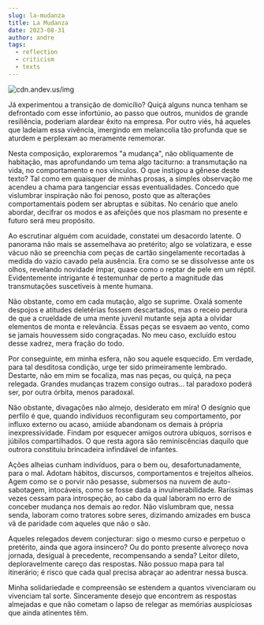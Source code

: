 ```yaml
---
slug: la-mudanza
title: La Mudanza
date: 2023-08-31
author: andre
tags:
  - reflection
  - criticism
  - texts
---
```

![cdn.andev.us/img](https://cdn.andev.us/blog.andev.us/img/_502bfc47-2b14-40e9-9edd-dca8571fb2aa.jpeg)

Já experimentou a transição de domicílio? Quiçá alguns nunca tenham se defrontado com esse infortúnio, ao passo que outros, munidos de grande resiliência, poderiam alardear êxito na empresa. Por outro viés, há aqueles que ladeiam essa vivência, imergindo em melancolia tão profunda que se aturdem e perplexam ao meramente rememorar.

Nesta composição, exploraremos "a mudança", não obliquamente de habitação, mas aprofundando um tema algo taciturno: a transmutação na vida, no comportamento e nos vínculos. O que instigou a gênese deste texto? Tal como em quaisquer de minhas prosas, a simples observação me acendeu a chama para tangenciar essas eventualidades. Concedo que vislumbrar inspiração não foi penoso, posto que as alterações comportamentais podem ser abruptas e súbitas. No cenário que anelo abordar, decifrar os modos e as afeições que nos plasmam no presente e futuro será meu propósito.

Ao escrutinar alguém com acuidade, constatei um desacordo latente. O panorama não mais se assemelhava ao pretérito; algo se volatizara, e esse vácuo não se preenchia com peças de cartão singelamente recortadas à medida do vazio cavado pela ausência. Era como se se dissolvesse ante os olhos, revelando novidade ímpar, quase como o reptar de pele em um réptil. Evidentemente intrigante é testemunhar de perto a magnitude das transmutações suscetíveis à mente humana.

Não obstante, como em cada mutação, algo se suprime. Oxalá somente despojos e atitudes deletérias fossem descartados, mas o receio perdura de que a crueldade de uma mente juvenil mutante seja apta a olvidar elementos de monta e relevância. Essas peças se esvaem ao vento, como se jamais houvessem sido congraçadas. No meu caso, excluído estou desse xadrez, mera fração do todo.

Por conseguinte, em minha esfera, não sou aquele esquecido. Em verdade, para tal desditosa condição, urge ter sido primeiramente lembrado. Destarte, não em mim se focaliza, mas nas peças, ou quiçá, na peça relegada. Grandes mudanças trazem consigo outras... tal paradoxo poderá ser, por outra órbita, menos paradoxal.

Não obstante, divagações não almejo, desiderato em mira! O desígnio que perfilo é que, quando indivíduos reconfiguram seu comportamento, por influxo externo ou acaso, amiúde abandonam os demais à própria inexpressividade. Findam por esquecer amigos outrora ubíquos, sorrisos e júbilos compartilhados. O que resta agora são reminiscências daquilo que outrora constituiu brincadeira infindável de infantes.

Ações alheias cunham indivíduos, para o bem ou, desafortunadamente, para o mal. Adotam hábitos, discursos, comportamentos e trejeitos alheios. Agem como se o porvir não pesasse, submersos na nuvem de auto-sabotagem, intocáveis, como se fosse dada a invulnerabilidade. Raríssimas vezes cessam para introspeção, ao cabo da qual laboram no erro de conceber mudança nos demais ao redor. Não vislumbram que, nessa senda, laboram como tratores sobre seres, dizimando amizades em busca vã de paridade com aqueles que não o são.

Aqueles relegados devem conjecturar: sigo o mesmo curso e perpetuo o pretérito, ainda que agora insincero? Ou do ponto presente alvoreço nova jornada, desigual à precedente, recompensando a senda? Leitor dileto, deploravelmente careço das respostas. Não possuo mapa para tal itinerário; é risco que cada qual precisa abraçar ao adentrar nessa busca.

Minha solidariedade e compreensão se estendem a quantos vivenciaram ou vivenciam tal sorte. Sinceramente desejo que encontrem as respostas almejadas e que não cometam o lapso de relegar as memórias auspiciosas que ainda atinentes têm.
